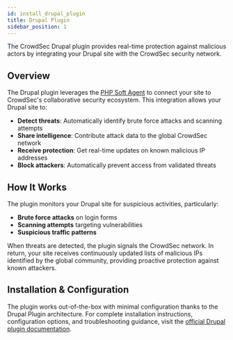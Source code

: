 ```yaml
---
id: install_drupal_plugin
title: Drupal Plugin
sidebar_position: 1
---
```


The CrowdSec Drupal plugin provides real-time protection against malicious actors by integrating your Drupal site with the CrowdSec security network.

## Overview

The Drupal plugin leverages the [PHP Soft Agent](install_php_softagent) to connect your site to CrowdSec's collaborative security ecosystem. This integration allows your Drupal site to:

- **Detect threats**: Automatically identify brute force attacks and scanning attempts
- **Share intelligence**: Contribute attack data to the global CrowdSec network
- **Receive protection**: Get real-time updates on known malicious IP addresses
- **Block attackers**: Automatically prevent access from validated threats

## How It Works

The plugin monitors your Drupal site for suspicious activities, particularly:
- **Brute force attacks** on login forms
- **Scanning attempts** targeting vulnerabilities
- **Suspicious traffic patterns**

When threats are detected, the plugin signals the CrowdSec network. In return, your site receives continuously updated lists of malicious IPs identified by the global community, providing proactive protection against known attackers.

## Installation & Configuration

The plugin works out-of-the-box with minimal configuration thanks to the Drupal Plugin architecture.
For complete installation instructions, configuration options, and troubleshooting guidance, visit the [official Drupal plugin documentation](https://www.drupal.org/project/crowdsec).